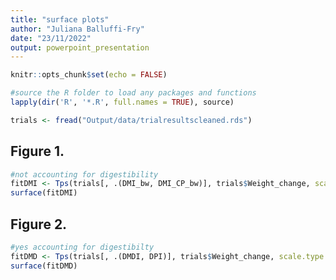 ```yaml
---
title: "surface plots"
author: "Juliana Balluffi-Fry"
date: "23/11/2022"
output: powerpoint_presentation
---
```


```r
knitr::opts_chunk$set(echo = FALSE)
```

```r


#source the R folder to load any packages and functions
lapply(dir('R', '*.R', full.names = TRUE), source)

trials <- fread("Output/data/trialresultscleaned.rds")

```

## Figure 1. 
```r
#not accounting for digestibility
fitDMI <- Tps(trials[, .(DMI_bw, DMI_CP_bw)], trials$Weight_change, scale.type = "range")
surface(fitDMI)
```


## Figure 2. 

```r
#yes accounting for digestibilty 
fitDMD <- Tps(trials[, .(DMDI, DPI)], trials$Weight_change, scale.type = "range")
surface(fitDMD)
```

